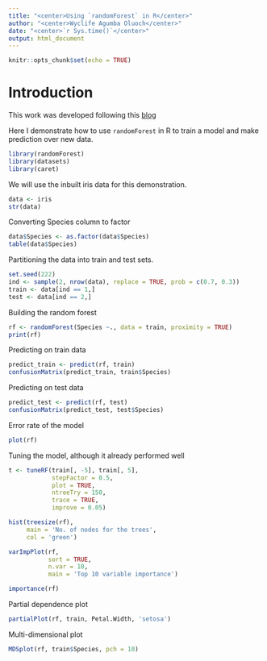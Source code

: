 ```yaml
---
title: "<center>Using `randomForest` in R</center>"
author: "<center>Wyclife Agumba Oluoch</center>"
date: "<center>`r Sys.time()`</center>"
output: html_document
---
```


```r
knitr::opts_chunk$set(echo = TRUE)
```

# Introduction

This work was developed following this [blog](https://www.r-bloggers.com/2021/04/random-forest-in-r/#:~:text=Random%20Forest%20in%20R%2C%20Random,to%20identify%20the%20important%20attributes.)

Here I demonstrate how to use `randomForest` in R to train a model and make prediction over new data.

```r
library(randomForest)
library(datasets)
library(caret)
```

We will use the inbuilt iris data for this demonstration.

```r
data <- iris
str(data)
```


Converting Species column to factor 

```r
data$Species <- as.factor(data$Species)
table(data$Species)
```


Partitioning the data into train and test sets.

```r
set.seed(222)
ind <- sample(2, nrow(data), replace = TRUE, prob = c(0.7, 0.3))
train <- data[ind == 1,]
test <- data[ind == 2,]
```

Building the random forest

```r
rf <- randomForest(Species ~., data = train, proximity = TRUE)
print(rf)
```

Predicting on train data

```r
predict_train <- predict(rf, train)
confusionMatrix(predict_train, train$Species)
```

Predicting on test data

```r
predict_test <- predict(rf, test)
confusionMatrix(predict_test, test$Species)
```

 Error rate of the model
 
```r
plot(rf)
```


Tuning the model, although it already performed well

```r
t <- tuneRF(train[, -5], train[, 5],
            stepFactor = 0.5,
            plot = TRUE,
            ntreeTry = 150,
            trace = TRUE,
            improve = 0.05)
```


```r
hist(treesize(rf),
     main = 'No. of nodes for the trees',
     col = 'green')

varImpPlot(rf, 
           sort = TRUE,
           n.var = 10,
           main = 'Top 10 variable importance')

importance(rf)
```


Partial dependence plot
```r
partialPlot(rf, train, Petal.Width, 'setosa')
```

Multi-dimensional plot

```r
MDSplot(rf, train$Species, pch = 10)
```
















